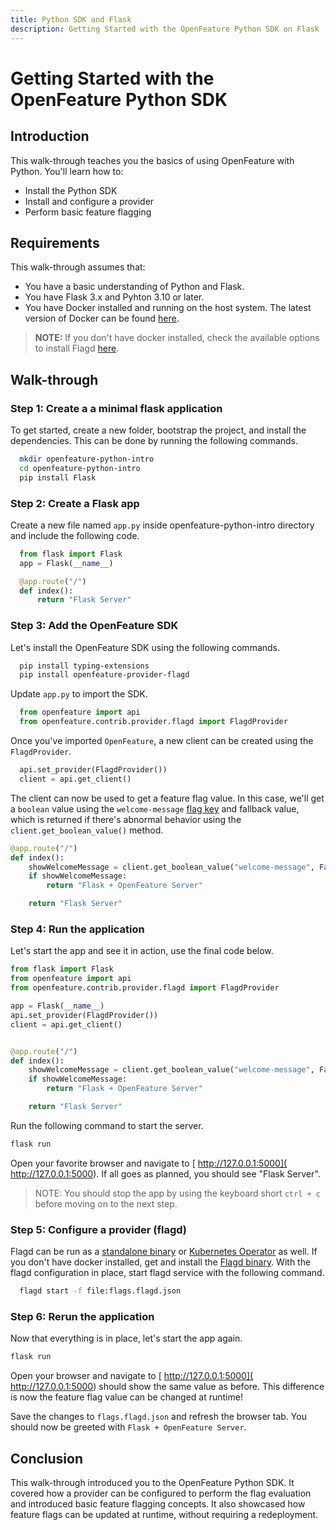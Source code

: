 ```yaml
---
title: Python SDK and Flask
description: Getting Started with the OpenFeature Python SDK on Flask
---
```




# Getting Started with the OpenFeature Python SDK

## Introduction

This walk-through teaches you the basics of using OpenFeature with Python.
You'll learn how to:

- Install the Python SDK
- Install and configure a provider
- Perform basic feature flagging

## Requirements

This walk-through assumes that:

- You have a basic understanding of Python and Flask.
- You have Flask 3.x and Pyhton 3.10 or later.
- You have Docker installed and running on the host system.
  The latest version of Docker can be found [here][docker-download].

> **NOTE:** If you don't have docker installed, check the available options to install Flagd [here](https://flagd.dev/installation/).

## Walk-through

### Step 1: Create a a minimal flask application

To get started, create a new folder, bootstrap the project, and install the dependencies.
This can be done by running the following commands.

```sh
  mkdir openfeature-python-intro
  cd openfeature-python-intro
  pip install Flask
```

### Step 2: Create a Flask app

Create a new file named `app.py` inside openfeature-python-intro directory and include the following code.

```python
  from flask import Flask
  app = Flask(__name__)

  @app.route("/")
  def index():
      return "Flask Server"
```

### Step 3: Add the OpenFeature SDK

Let's install the OpenFeature SDK using the following commands.

```sh
  pip install typing-extensions
  pip install openfeature-provider-flagd
```

Update `app.py` to import the SDK.
```python
  from openfeature import api
  from openfeature.contrib.provider.flagd import FlagdProvider
```

Once you've imported `OpenFeature`, a new client can be created using the `FlagdProvider`.

```python
  api.set_provider(FlagdProvider())
  client = api.get_client()
```

The client can now be used to get a feature flag value.
In this case, we'll get a `boolean` value using the `welcome-message` [flag key][flag-key]
and fallback value, which is returned if there's abnormal behavior using the `client.get_boolean_value()` method.

```python
@app.route("/")
def index():
    showWelcomeMessage = client.get_boolean_value("welcome-message", False)
    if showWelcomeMessage:
        return "Flask + OpenFeature Server"

    return "Flask Server"
```

### Step 4: Run the application
Let's start the app and see it in action, use the final code below.

```python
from flask import Flask
from openfeature import api
from openfeature.contrib.provider.flagd import FlagdProvider

app = Flask(__name__)
api.set_provider(FlagdProvider())
client = api.get_client()


@app.route("/")
def index():
    showWelcomeMessage = client.get_boolean_value("welcome-message", False)
    if showWelcomeMessage:
        return "Flask + OpenFeature Server"

    return "Flask Server"
```
Run the following command to start the server.

```sh
flask run
```

Open your favorite browser and navigate to [ http://127.0.0.1:5000]( http://127.0.0.1:5000).
If all goes as planned, you should see "Flask Server".

<WhyDefaultContent />

> NOTE: You should stop the app by using the keyboard short `ctrl + c` before moving on to the next step.

### Step 5: Configure a provider (flagd)

<FlagdContent />

Flagd can be run as a [standalone binary](https://flagd.dev/reference/flagd-cli/flagd/) or [Kubernetes Operator](https://openfeature.dev/docs/tutorials/ofo/) 
as well. If you don't have docker installed, get and install the [Flagd binary](https://github.com/open-feature/flagd/releases).
With the flagd configuration in place, start flagd service with the following command.

```sh
  flagd start -f file:flags.flagd.json
```

### Step 6: Rerun the application

Now that everything is in place, let's start the app again.


```python
flask run
```

Open your browser and navigate to [ http://127.0.0.1:5000]( http://127.0.0.1:5000) should show the same value as before.
This difference is now the feature flag value can be changed at runtime!

<FlagdChangeContent />

Save the changes to `flags.flagd.json` and refresh the browser tab.
You should now be greeted with `Flask + OpenFeature Server`.

## Conclusion

This walk-through introduced you to the OpenFeature Python SDK.
It covered how a provider can be configured to perform the flag evaluation and introduced basic feature flagging concepts.
It also showcased how feature flags can be updated at runtime, without requiring a redeployment.

[learn-flask]: https://flask.palletsprojects.com/en/3.0.x/
[docker-download]: https://docs.docker.com/engine/install/
[flag-key]: /specification/glossary#flag-key

